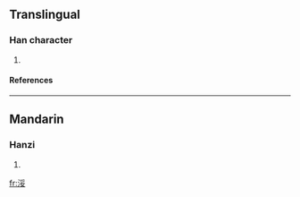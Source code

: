 ==Translingual==
===Han character===
{{Han char|rn=85|rad=水|as=07|sn=10|four=3214<sub>4</sub>|canj=水月女 (EBV)}}
# {{defn|Han|sort=水07}}
====References====
{{Han ref|kx=0625.220|dkj=17511|dj=1027.080|hdz=31628.110|uh=6D7D|ud=28029|bh=D267|bd=53863}}

----
==Mandarin==
===Hanzi===
{{cmn-hanzi|pin=[[suī]] (sui1)|wg=sui<sup>1</sup>}}
# {{defn|Mandarin}}

[[fr:浽]]